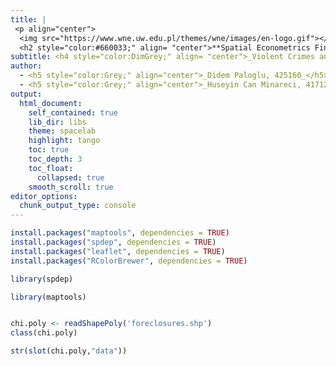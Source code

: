 ```yaml
---
title: |
 <p align="center">
  <img src="https://www.wne.uw.edu.pl/themes/wne/images/en-logo.gif"></p>  
  <h2 style="color:#660033;" align= "center">**Spatial Econometrics Final Project**</h2>
subtitle: <h4 style="color:DimGrey;" align= "center">_Violent Crimes and foreclosures in the Chicago_</h4>
author: 
  - <h5 style="color:Grey;" align="center">_Didem Paloglu, 425160_</h5>
  - <h5 style="color:Grey;" align="center">_Huseyin Can Minareci, 417121_</h5>
output:
  html_document:
    self_contained: true
    lib_dir: libs
    theme: spacelab
    highlight: tango
    toc: true
    toc_depth: 3
    toc_float:
      collapsed: true
    smooth_scroll: true
editor_options: 
  chunk_output_type: console
---
```




```r
install.packages("maptools", dependencies = TRUE)
install.packages("spdep", dependencies = TRUE)
install.packages("leaflet", dependencies = TRUE)
install.packages("RColorBrewer", dependencies = TRUE)

library(spdep)

library(maptools)



```

```r

chi.poly <- readShapePoly('foreclosures.shp')
class(chi.poly)

str(slot(chi.poly,"data"))
```


```r
```

